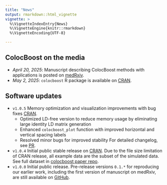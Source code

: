 ```yaml
---
title: "News"
output: rmarkdown::html_vignette
vignette: >
  %\VignetteIndexEntry{News}
  %\VignetteEngine{knitr::rmarkdown}
  %\VignetteEncoding{UTF-8}

---
```


## ColocBoost on the media

- *April 20, 2025*: Manuscript describing ColocBoost methods with applications is posted on [medRxiv](https://www.medrxiv.org/content/10.1101/2025.04.17.25326042v1).
- *May 2, 2025*: `colocboost` R package is available on [CRAN](https://CRAN.R-project.org/package=colocboost).

## Software updates
- `v1.0.5` Memory optimization and visualization improvements with bug fixes [CRAN](https://CRAN.R-project.org/package=colocboost). 
  - Optimized LD-free version to reduce memory usage by eliminating large identity LD matrix generation
  - Enhanced `colocboost_plot` function with improved horizontal and vertical spacing labels
  - Resolved minor bugs for improved stability
  For detailed changelog, see [PR](https://github.com/StatFunGen/colocboost/pull/102).
- `v1.0.4` Initial public stable release on [CRAN](https://CRAN.R-project.org/package=colocboost). 
Due to the file size limitation of CRAN release, all example data are the subset of the simulated data. 
See full dataset in [colocboost paper repo](https://github.com/StatFunGen/colocboost-paper).
- `v1.0.0` Initial public release. Pre-release versions `0.1.*` for reproducing our earlier work, including the first version of manuscript on medRxiv, are still available on [GitHub](https://github.com/StatFunGen/colocboost/tags).
